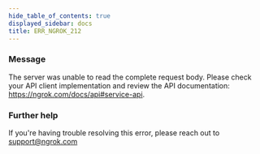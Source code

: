 ```yaml
---
hide_table_of_contents: true
displayed_sidebar: docs
title: ERR_NGROK_212
---
```




### Message

The server was unable to read the complete request body. Please check your API client implementation and review the API documentation: https://ngrok.com/docs/api#service-api.

<ErrorDetails error="err_ngrok_212" />

### Further help

If you're having trouble resolving this error, please reach out to [support@ngrok.com](mailto:support@ngrok.com?subject=Help%20with%20ERR_NGROK_212)
